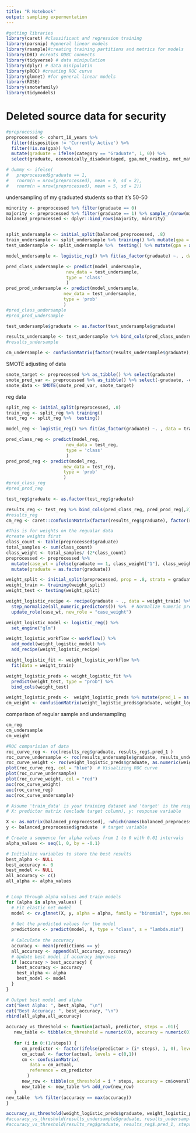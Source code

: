 ```yaml
---
title: "R Notebook"
output: sampling expermentation 
---
```



```r
#getting libraries
library(caret) #classificant and regression training
library(parsnip) #general linear models
library(rsample)#creating training partitions and metrics for models
library(DBI) #creats ODBC connects
library(tidyverse) # data minipulation
library(dplyr) # data minipulatin
library(pROC) #creating ROC curve
library(glmnet) #for general linear models
library(ROSE)
library(smotefamily)
library(tidymodels)
```


# Deleted source data for security

```r
#preprocessing
preprocessed <- cohort_10_years %>%
  filter(disposition != 'Currently Active') %>% 
  filter(!is.na(gpa)) %>% 
  mutate(graduate = ifelse(category == "Graduate", 1, 0)) %>%
  select(graduate, economically_disadvantaged, gpa,met_reading, met_math, gpa_less_than_2) 

# dummy <- ifelse(
#   preprocessed$graduate == 1,
#   rnorm(n = nrow(preprocessed), mean = 9, sd = 2), 
#   rnorm(n = nrow(preprocessed), mean = 5, sd = 2))

```
undersampling of my graduated students so that it's 50-50 
```r
minority <- preprocessed %>% filter(graduate == 0)
majority <- preprocessed %>% filter(graduate == 1) %>% sample_n(nrow(minority))
balanced_preprocessed <- dplyr::bind_rows(majority, minority)


split_undersample <- initial_split(balanced_preprocessed, .8)
train_undersample <- split_undersample %>% training() %>% mutate(gpa = as.numeric(scale(gpa)))
test_undersample <- split_undersample %>%  testing() %>% mutate(gpa = as.numeric(scale(gpa)))

model_undersample <- logistic_reg() %>% fit(as_factor(graduate) ~. , data = train_undersample)

pred_class_undersample <- predict(model_undersample,
                       new_data = test_undersample,
                       type = 'class'
                       )
pred_prod_undersample <- predict(model_undersample,
                      new_data = test_undersample,
                      type = 'prob'
                      )
#pred_class_undersample
#pred_prod_undersample

test_undersample$graduate <- as.factor(test_undersample$graduate)

results_undersample <- test_undersample %>% bind_cols(pred_class_undersample, pred_prod_undersample[,2])
#results_undersample

cm_undersample <- confusionMatrix(factor(results_undersample$graduate), factor(results_undersample$.pred_class))
```

SMOTE adjusting of data
```r

smote_target <- preprocessed %>% as_tibble() %>% select(graduate)
smote_pred_var <- preprocessed %>% as_tibble() %>% select(-graduate, -case_wt)
smote_data <- SMOTE(smote_pred_var, smote_target)

```


reg data
```r
split_reg <- initial_split(preprocessed, .8)
train_reg <- split_reg %>% training()
test_reg <- split_reg %>%  testing()

model_reg <- logistic_reg() %>% fit(as_factor(graduate) ~. , data = train_reg)

pred_class_reg <- predict(model_reg,
                       new_data = test_reg,
                       type = 'class'
                       )
pred_prod_reg <- predict(model_reg,
                      new_data = test_reg,
                      type = 'prob'
                      )
#pred_class_reg
#pred_prod_reg

test_reg$graduate <- as.factor(test_reg$graduate)

results_reg <- test_reg %>% bind_cols(pred_class_reg, pred_prod_reg[,2])
#results_reg
cm_reg <- caret::confusionMatrix(factor(results_reg$graduate), factor(results_reg$.pred_class))
```


```r
#This is for weights on the regualar data
#create weights first
class_count <- table(preprocessed$graduate)
total_samples <- sum(class_count)
class_weight <- total_samples/ (2*class_count)
preprocessed <- preprocessed %>% 
  mutate(case_wt = ifelse(graduate == 1, class_weight["1"], class_weight["0"])) %>% 
  mutate(graduate = as.factor(graduate))

weight_split <- initial_split(preprocessed, prop = .8, strata = graduate)
weight_train <- training(weight_split)
weight_test <- testing(weight_split)

weight_logistic_recipe <- recipe(graduate ~ ., data = weight_train) %>%
  step_normalize(all_numeric_predictors()) %>%  # Normalize numeric predictors
  update_role(case_wt, new_role = "case_weight")

weight_logistic_model <- logistic_reg() %>%
  set_engine("glm")

weight_logistic_workflow <- workflow() %>%
  add_model(weight_logistic_model) %>%
  add_recipe(weight_logistic_recipe)

weight_logistic_fit <- weight_logistic_workflow %>%
  fit(data = weight_train)

weight_logistic_preds <- weight_logistic_fit %>%
  predict(weight_test, type = "prob") %>%
  bind_cols(weight_test)

weight_logistic_preds <-  weight_logistic_preds %>% mutate(pred_1 = as.factor(round(.pred_1)))
cm_weight <- confusionMatrix(weight_logistic_preds$graduate, weight_logistic_preds$pred_1)
```







comparison of regular sample and undersampling
```r
cm_reg
cm_undersample
cm_weight
```




```r
#ROC comparision of data
roc_curve_reg <- roc(results_reg$graduate, results_reg$.pred_1 )
roc_curve_undersample <- roc(results_undersample$graduate, results_undersample$.pred_1)
roc_curve_weight <- roc(weight_logistic_preds$graduate, as.numeric(weight_logistic_preds$.pred_1))
plot(roc_curve_reg, col = "blue")  # Visualizing ROC curve
plot(roc_curve_undersample)
plot(roc_curve_weight, col = "red")
auc(roc_curve_weight)
auc(roc_curve_reg)
auc(roc_curve_undersample)
```



```r

# Assume 'train_data' is your training dataset and 'target' is the response variable
# X: predictor matrix (exclude target column), y: response variable

X <- as.matrix(balanced_preprocessed[, -which(names(balanced_preprocessed) == "graduate")])  # predictor variables
y <- balanced_preprocessed$graduate  # target variable

# Create a sequence for alpha values from 1 to 0 with 0.01 intervals
alpha_values <- seq(1, 0, by = -0.1)

# Initialize variables to store the best results
best_alpha <- NULL
best_accuracy <- 0
best_model <- NULL
all_accuracy <- c()
all_alpha <- alpha_values


# Loop through alpha values and train models
for (alpha in alpha_values) {
  # Fit elastic net model
  model <- cv.glmnet(X, y, alpha = alpha, family = "binomial", type.measure = "class")
  
  # Get the predicted values for the model
  predictions <- predict(model, X, type = "class", s = "lambda.min")
  
  # Calculate the accuracy
  accuracy <- mean(predictions == y)
  all_accuracy <- append(all_accuracy, accuracy)
  # Update best model if accuracy improves
  if (accuracy > best_accuracy) {
    best_accuracy <- accuracy
    best_alpha <- alpha
    best_model <- model
  }
}

# Output best model and alpha
cat("Best Alpha: ", best_alpha, "\n")
cat("Best Accuracy: ", best_accuracy, "\n")
rbind(all_alpha,all_accuracy)
```

```r
accuracy_vs_threshold <- function(actual, predictor, steps = .01){
   new_table <- tibble(cm_threshold = numeric(0), accuracy = numeric(0))
   
   for (i in 0:(1/steps)) {
      cm_predictor <- factor(ifelse(predictor > (i* steps), 1, 0), levels = c(0, 1))
      cm_actual <- factor(actual, levels = c(0,1))
      cm <- confusionMatrix(
         data = cm_actual,
         reference = cm_predictor
        )
      new_row <- tibble(cm_threshold = i * steps, accuracy = cm$overall[[1]])
      new_table <- new_table %>% add_row(new_row)
   }
new_table  %>% filter(accuracy == max(accuracy))
}
```


```r
accuracy_vs_threshold(weight_logistic_preds$graduate, weight_logistic_preds$.pred_1, steps = .0001)
#accuracy_vs_threshold(results_undersample$graduate, results_undersample$.pred_1, steps = .0001)
#accuracy_vs_threshold(results_reg$graduate, results_reg$.pred_1, steps = .0001)

```






